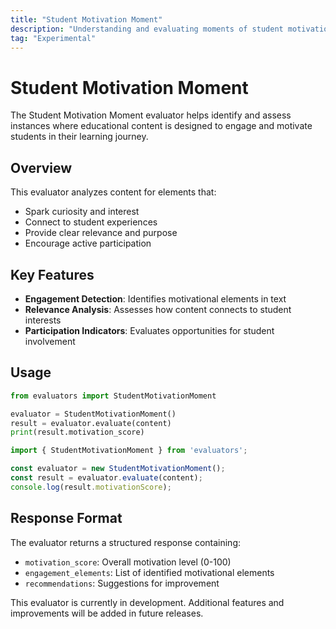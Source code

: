 ```yaml
---
title: "Student Motivation Moment"
description: "Understanding and evaluating moments of student motivation in educational content"
tag: "Experimental"
---
```


# Student Motivation Moment

The Student Motivation Moment evaluator helps identify and assess instances where educational content is designed to engage and motivate students in their learning journey.

## Overview

This evaluator analyzes content for elements that:
- Spark curiosity and interest
- Connect to student experiences
- Provide clear relevance and purpose
- Encourage active participation

## Key Features

- **Engagement Detection**: Identifies motivational elements in text
- **Relevance Analysis**: Assesses how content connects to student interests
- **Participation Indicators**: Evaluates opportunities for student involvement

## Usage

<CodeGroup>

```python Python
from evaluators import StudentMotivationMoment

evaluator = StudentMotivationMoment()
result = evaluator.evaluate(content)
print(result.motivation_score)
```

```javascript JavaScript
import { StudentMotivationMoment } from 'evaluators';

const evaluator = new StudentMotivationMoment();
const result = evaluator.evaluate(content);
console.log(result.motivationScore);
```

</CodeGroup>

## Response Format

The evaluator returns a structured response containing:

- `motivation_score`: Overall motivation level (0-100)
- `engagement_elements`: List of identified motivational elements
- `recommendations`: Suggestions for improvement

<Note>
This evaluator is currently in development. Additional features and improvements will be added in future releases.
</Note> 